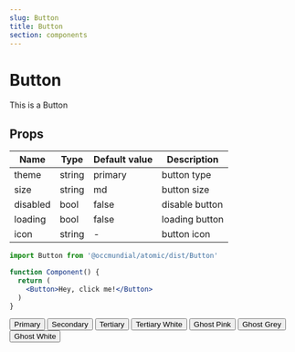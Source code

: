 ```yaml
---
slug: Button
title: Button
section: components
---
```



# Button

This is a Button

## Props

| Name         | Type          | Default value  | Description      |
|--------------|---------------|----------------|------------------|
| theme        | string        | primary        | button type      |
| size         | string        | md             | button size      |
| disabled     | bool          | false          | disable button   |
| loading      | bool          | false          | loading button   |
| icon         | string        | -              | button icon      |


```jsx
import Button from '@occmundial/atomic/dist/Button'

function Component() {
  return (
    <Button>Hey, click me!</Button>
  )
}
```

<div>
  <div style={{ display: 'grid', columnGap: 12, gridAutoFlow: 'column', padding: 12, background: colors.primLighter, justifyContent: 'start' }}>
    <Button>Primary</Button>
    <Button theme="secondary">Secondary</Button>
    <Button theme="tertiary">Tertiary</Button>
    <Button theme="tertiaryWhite">Tertiary White</Button>
    <Button theme="ghostPink">Ghost Pink</Button>
    <Button theme="ghostGrey">Ghost Grey</Button>
    <Button theme="ghostWhite">Ghost White</Button>
  </div>
</div>